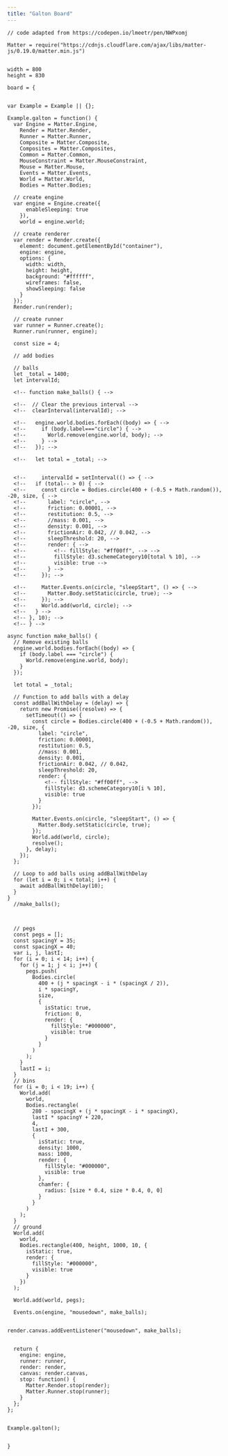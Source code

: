 ```yaml
---
title: "Galton Board"
---
```



:::{#container}
:::


```ojs

// code adapted from https://codepen.io/lmeetr/pen/NWPxomj

Matter = require("https://cdnjs.cloudflare.com/ajax/libs/matter-js/0.19.0/matter.min.js")


width = 800
height = 830

board = {


var Example = Example || {};

Example.galton = function() {
  var Engine = Matter.Engine,
    Render = Matter.Render,
    Runner = Matter.Runner,
    Composite = Matter.Composite,
    Composites = Matter.Composites,
    Common = Matter.Common,
    MouseConstraint = Matter.MouseConstraint,
    Mouse = Matter.Mouse,
    Events = Matter.Events,
    World = Matter.World,
    Bodies = Matter.Bodies;

  // create engine
  var engine = Engine.create({
      enableSleeping: true
    }),
    world = engine.world;
  
  // create renderer
  var render = Render.create({
    element: document.getElementById("container"),
    engine: engine,
    options: {
      width: width,
      height: height,
      background: "#ffffff",
      wireframes: false,
      showSleeping: false
    }
  });
  Render.run(render);

  // create runner
  var runner = Runner.create();
  Runner.run(runner, engine);

  const size = 4;

  // add bodies
  
  // balls
  let _total = 1400;
  let intervalId;
  
  <!-- function make_balls() { -->

  <!--  // Clear the previous interval -->
  <!--  clearInterval(intervalId); -->

  <!--   engine.world.bodies.forEach((body) => { -->
  <!--     if (body.label==="circle") { -->
  <!--       World.remove(engine.world, body); -->
  <!--     } -->
  <!--   }); -->

  <!--   let total = _total; -->


  <!--     intervalId = setInterval(() => { -->
  <!--   if (total-- > 0) { -->
  <!--     const circle = Bodies.circle(400 + (-0.5 + Math.random()), -20, size, { -->
  <!--       label: "circle", -->
  <!--       friction: 0.00001, -->
  <!--       restitution: 0.5, -->
  <!--       //mass: 0.001, -->
  <!--       density: 0.001, -->
  <!--       frictionAir: 0.042, // 0.042, -->
  <!--       sleepThreshold: 20, -->
  <!--       render: { -->
  <!--         <!-- fillStyle: "#ff00ff", --> -->
  <!--         fillStyle: d3.schemeCategory10[total % 10], -->
  <!--         visible: true -->
  <!--       } -->
  <!--     }); -->

  <!--     Matter.Events.on(circle, "sleepStart", () => { -->
  <!--       Matter.Body.setStatic(circle, true); -->
  <!--     }); -->
  <!--     World.add(world, circle); -->
  <!--   } -->
  <!-- }, 10); -->
  <!-- } -->

async function make_balls() {
  // Remove existing balls
  engine.world.bodies.forEach((body) => {
    if (body.label === "circle") {
      World.remove(engine.world, body);
    }
  });

  let total = _total;

  // Function to add balls with a delay
  const addBallWithDelay = (delay) => {
    return new Promise((resolve) => {
      setTimeout(() => {
        const circle = Bodies.circle(400 + (-0.5 + Math.random()), -20, size, {
          label: "circle",
          friction: 0.00001,
          restitution: 0.5,
          //mass: 0.001,
          density: 0.001,
          frictionAir: 0.042, // 0.042,
          sleepThreshold: 20,
          render: {
            <!-- fillStyle: "#ff00ff", -->
            fillStyle: d3.schemeCategory10[i % 10],
            visible: true
          }
        });

        Matter.Events.on(circle, "sleepStart", () => {
          Matter.Body.setStatic(circle, true);
        });
        World.add(world, circle);
        resolve();
      }, delay);
    });
  };

  // Loop to add balls using addBallWithDelay
  for (let i = 0; i < total; i++) {
    await addBallWithDelay(10);
  }
}
  //make_balls();
  

  
  // pegs
  const pegs = [];
  const spacingY = 35;
  const spacingX = 40;
  var i, j, lastI;
  for (i = 0; i < 14; i++) {
    for (j = 1; j < i; j++) {
      pegs.push(
        Bodies.circle(
          400 + (j * spacingX - i * (spacingX / 2)),
          i * spacingY,
          size,
          {
            isStatic: true,
            friction: 0,
            render: {
              fillStyle: "#000000",
              visible: true
            }
          }
        )
      );
    }
    lastI = i;
  }
  // bins
  for (i = 0; i < 19; i++) {
    World.add(
      world,
      Bodies.rectangle(
        280 - spacingX + (j * spacingX - i * spacingX),
        lastI * spacingY + 220,
        4,
        lastI + 300,
        {
          isStatic: true,
          density: 1000,
          mass: 1000,
          render: {
            fillStyle: "#000000",
            visible: true
          },
          chamfer: {
            radius: [size * 0.4, size * 0.4, 0, 0]
          }
        }
      )
    );
  }
  // ground
  World.add(
    world,
    Bodies.rectangle(400, height, 1000, 10, {
      isStatic: true,
      render: {
        fillStyle: "#000000",
        visible: true
      }
    })
  );

  World.add(world, pegs);
  
  Events.on(engine, "mousedown", make_balls);
  
  
render.canvas.addEventListener("mousedown", make_balls);


  return {
    engine: engine,
    runner: runner,
    render: render,
    canvas: render.canvas,
    stop: function() {
      Matter.Render.stop(render);
      Matter.Runner.stop(runner);
    }
  };
};


Example.galton();

  
}

```

